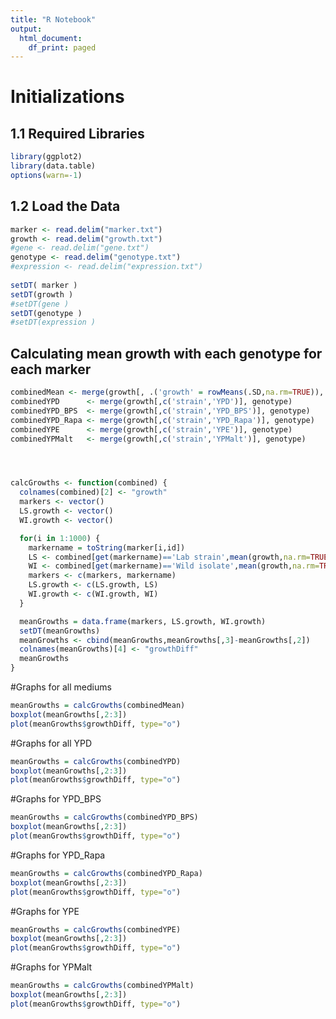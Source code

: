 ```yaml
---
title: "R Notebook"
output:
  html_document:
    df_print: paged
---
```

# Initializations
## 1.1 Required Libraries
```r
library(ggplot2)
library(data.table)
options(warn=-1)
```


## 1.2 Load the Data
```r
marker <- read.delim("marker.txt")
growth <- read.delim("growth.txt")
#gene <- read.delim("gene.txt")
genotype <- read.delim("genotype.txt")
#expression <- read.delim("expression.txt")
  
setDT( marker )
setDT(growth )
#setDT(gene )
setDT(genotype )
#setDT(expression )
```

## Calculating mean growth with each genotype for each marker
```r
combinedMean <- merge(growth[, .('growth' = rowMeans(.SD,na.rm=TRUE)), by = strain], genotype)
combinedYPD      <- merge(growth[,c('strain','YPD')], genotype)
combinedYPD_BPS  <- merge(growth[,c('strain','YPD_BPS')], genotype)
combinedYPD_Rapa <- merge(growth[,c('strain','YPD_Rapa')], genotype)
combinedYPE      <- merge(growth[,c('strain','YPE')], genotype)
combinedYPMalt   <- merge(growth[,c('strain','YPMalt')], genotype)




calcGrowths <- function(combined) {
  colnames(combined)[2] <- "growth"
  markers <- vector()
  LS.growth <- vector()
  WI.growth <- vector()

  for(i in 1:1000) {
    markername = toString(marker[i,id])
    LS <- combined[get(markername)=='Lab strain',mean(growth,na.rm=TRUE),]
    WI <- combined[get(markername)=='Wild isolate',mean(growth,na.rm=TRUE),]
    markers <- c(markers, markername)
    LS.growth <- c(LS.growth, LS)
    WI.growth <- c(WI.growth, WI)
  }

  meanGrowths = data.frame(markers, LS.growth, WI.growth)
  setDT(meanGrowths)
  meanGrowths <- cbind(meanGrowths,meanGrowths[,3]-meanGrowths[,2])
  colnames(meanGrowths)[4] <- "growthDiff"
  meanGrowths
}
```

#Graphs for all mediums
```r
meanGrowths = calcGrowths(combinedMean)
boxplot(meanGrowths[,2:3])
plot(meanGrowths$growthDiff, type="o")
```


#Graphs for all YPD
```r
meanGrowths = calcGrowths(combinedYPD)
boxplot(meanGrowths[,2:3])
plot(meanGrowths$growthDiff, type="o")
```


#Graphs for YPD_BPS
```r
meanGrowths = calcGrowths(combinedYPD_BPS)
boxplot(meanGrowths[,2:3])
plot(meanGrowths$growthDiff, type="o")
```


#Graphs for YPD_Rapa
```r
meanGrowths = calcGrowths(combinedYPD_Rapa)
boxplot(meanGrowths[,2:3])
plot(meanGrowths$growthDiff, type="o")
```


#Graphs for YPE
```r
meanGrowths = calcGrowths(combinedYPE)
boxplot(meanGrowths[,2:3])
plot(meanGrowths$growthDiff, type="o")
```

#Graphs for YPMalt
```r
meanGrowths = calcGrowths(combinedYPMalt)
boxplot(meanGrowths[,2:3])
plot(meanGrowths$growthDiff, type="o")
```




